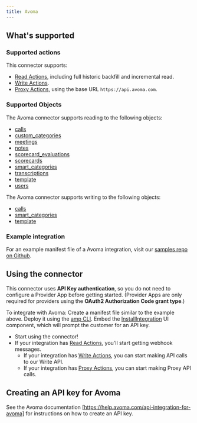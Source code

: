 ```yaml
---
title: Avoma
---
```

## What's supported

### Supported actions

This connector supports:
- [Read Actions](/read-actions), including full historic backfill and incremental read.
- [Write Actions](/write-actions).
- [Proxy Actions](/proxy-actions), using the base URL `https://api.avoma.com`.

### Supported Objects
The Avoma connector supports reading to the following objects:
- [calls](https://dev694.avoma.com/#tag/Calls/paths/~1v1~1calls~1/get)
- [custom_categories](https://dev694.avoma.com/#tag/Custom-Category/paths/~1v1~1custom_categories~1/get)
- [meetings](https://dev694.avoma.com/#tag/Meetings/paths/~1v1~1meetings~1/get)             
- [notes](https://dev694.avoma.com/#tag/Notes/paths/~1v1~1notes~1/get)
- [scorecard_evaluations](https://dev694.avoma.com/#tag/Scorecard-Evaluations/operation/scorecard_evaluations_list)
- [scorecards](https://dev694.avoma.com/#tag/Scorecards/operation/scorecards_list)          
- [smart_categories](https://dev694.avoma.com/#tag/Smart-Category/paths/~1v1~1smart_categories~1/get)
- [transcriptions](https://dev694.avoma.com/#tag/Transcriptions/paths/~1v1~1transcriptions~1/get)
- [template](https://dev694.avoma.com/#tag/Templates/paths/~1v1~1template~1/get)
- [users](https://dev694.avoma.com/#tag/Users/paths/~1v1~1users~1/get)

The Avoma connector supports writing to the following objects:
- [calls](https://dev694.avoma.com/#tag/Calls/operation/createExtCall)
- [smart_categories](https://dev694.avoma.com/#tag/Smart-Category/paths/~1v1~1smart_categories~1/post)
- [template](https://dev694.avoma.com/#tag/Templates/paths/~1v1~1template~1/post)


### Example integration

For an example manifest file of a Avoma integration, visit our [samples repo on Github](https://github.com/amp-labs/samples/blob/main/avoma/amp.yaml).

## Using the connector

This connector uses **API Key authentication**, so you do not need to configure a Provider App before getting started. (Provider Apps are only required for providers using the **OAuth2 Authorization Code grant type**.)

To integrate with Avoma:
Create a manifest file similar to the example above.
Deploy it using the [amp CLI](/cli/overview).
Embed the [InstallIntegration](/embeddable-ui-components#install-integration) UI component, which will prompt the customer for an API key.
- Start using the connector!
- If your integration has [Read Actions](/read-actions), you'll start getting webhook messages.
   - If your integration has [Write Actions](/write-actions), you can start making API calls to our Write API.
   - If your integration has [Proxy Actions](/proxy-actions), you can start making Proxy API calls.

## Creating an API key for Avoma

See the Avoma documentation [https://help.avoma.com/api-integration-for-avoma] for instructions on how to create an API key.
